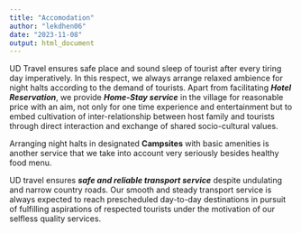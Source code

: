 ```yaml
---
title: "Accomodation"
author: "lekdhen06"
date: "2023-11-08"
output: html_document
---
```


UD Travel ensures safe place and sound sleep of tourist after every tiring day imperatively. In this respect, we always arrange relaxed ambience for night halts according to the demand of tourists. Apart from facilitating ***Hotel Reservation***, we provide ***Home-Stay service*** in the village for reasonable price with an aim, not only for one time experience and entertainment but to embed cultivation of inter-relationship between host family and tourists through direct interaction and exchange of shared socio-cultural values.


Arranging night halts in designated **Campsites** with basic amenities is another service that we take into account very seriously besides healthy food menu.


UD travel ensures ***safe and reliable transport service*** despite undulating and narrow country roads. Our smooth and steady transport service is always expected to reach prescheduled day-to-day destinations in pursuit of fulfilling aspirations of respected tourists under the motivation of our selfless quality services.  
